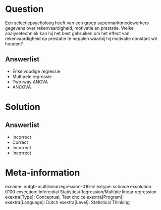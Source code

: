 Question
========
  
Een selectiepsycholoog heeft van een groep supermarktmedewerkers gegevens over rekenvaardigheid, motivatie en prestatie. Welke analysetechniek kan hij het best gebruiken om het effect van rekenvaardigheid op prestatie te bepalen waarbij hij motivatie constant wil houden?
  
Answerlist
----------
* Enkelvoudige regressie
* Multipele regressie
* Two-way ANOVA
* ANCOVA

Solution
========

Answerlist
----------
* Incorrect
* Correct
* Incorrect
* Incorrect

Meta-information
================
exname: vufgb-multilinearregression-016-nl
extype: schoice
exsolution: 0100
exsection: Inferential Statistics/Regression/Multiple linear regression
exextra[Type]: Conceptual, Test choice
exextra[Program]: 
exextra[Language]: Dutch
exextra[Level]: Statistical Thinking
